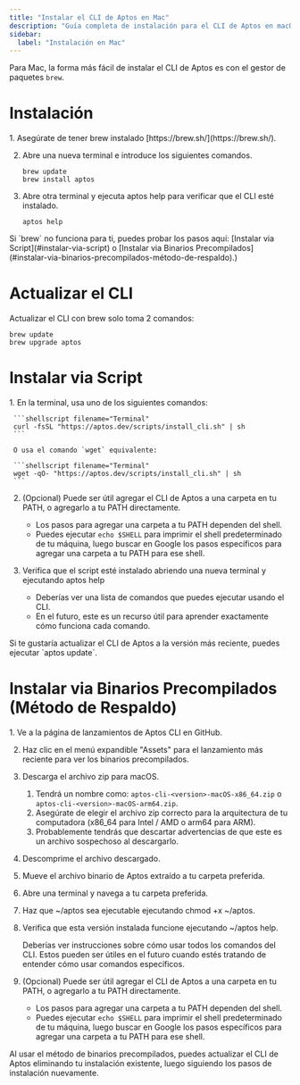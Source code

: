 ```yaml
---
title: "Instalar el CLI de Aptos en Mac"
description: "Guía completa de instalación para el CLI de Aptos en macOS usando Homebrew, scripts de shell o binarios precompilados con instrucciones de actualización."
sidebar:
  label: "Instalación en Mac"
---
```



Para Mac, la forma más fácil de instalar el CLI de Aptos es con el gestor de paquetes `brew`.

# Instalación

<Steps>
  1. Asegúrate de tener brew instalado [https://brew.sh/](https://brew.sh/).

  2. Abre una nueva terminal e introduce los siguientes comandos.

     ```shellscript filename="Terminal"
     brew update
     brew install aptos
     ```

  3. Abre otra terminal y ejecuta aptos help para verificar que el CLI esté instalado.

     ```shellscript filename="Terminal"
     aptos help
     ```
</Steps>

<Aside type="caution">
  Si `brew` no funciona para ti, puedes probar los pasos aquí: [Instalar via Script](#instalar-via-script) o [Instalar via Binarios Precompilados](#instalar-via-binarios-precompilados-método-de-respaldo).)
</Aside>

# Actualizar el CLI

Actualizar el CLI con brew solo toma 2 comandos:

```shellscript filename="Terminal"
brew update
brew upgrade aptos
```

# Instalar via Script

<Steps>
  1. En la terminal, usa uno de los siguientes comandos:

     ```shellscript filename="Terminal"
     curl -fsSL "https://aptos.dev/scripts/install_cli.sh" | sh
     ```

     O usa el comando `wget` equivalente:

     ```shellscript filename="Terminal"
     wget -qO- "https://aptos.dev/scripts/install_cli.sh" | sh
     ```

  2. (Opcional) Puede ser útil agregar el CLI de Aptos a una carpeta en tu PATH, o agregarlo a tu PATH directamente.

     - Los pasos para agregar una carpeta a tu PATH dependen del shell.
     - Puedes ejecutar `echo $SHELL` para imprimir el shell predeterminado de tu máquina, luego buscar en Google los pasos específicos para agregar una carpeta a tu PATH para ese shell.

  3. Verifica que el script esté instalado abriendo una nueva terminal y ejecutando aptos help

     - Deberías ver una lista de comandos que puedes ejecutar usando el CLI.
     - En el futuro, este es un recurso útil para aprender exactamente cómo funciona cada comando.
</Steps>

<Aside type="note" emoji="ℹ️">
  Si te gustaría actualizar el CLI de Aptos a la versión más reciente, puedes ejecutar `aptos update`.
</Aside>

# Instalar via Binarios Precompilados (Método de Respaldo)

<Steps>
  1. Ve a la página de lanzamientos de Aptos CLI en GitHub.

  2. Haz clic en el menú expandible "Assets" para el lanzamiento más reciente para ver los binarios precompilados.

  3. Descarga el archivo zip para macOS.

     1. Tendrá un nombre como: `aptos-cli-<version>-macOS-x86_64.zip` o `aptos-cli-<version>-macOS-arm64.zip`.
     2. Asegúrate de elegir el archivo zip correcto para la arquitectura de tu computadora (x86\_64 para Intel / AMD o arm64 para ARM).
     3. Probablemente tendrás que descartar advertencias de que este es un archivo sospechoso al descargarlo.

  4. Descomprime el archivo descargado.

  5. Mueve el archivo binario de Aptos extraído a tu carpeta preferida.

  6. Abre una terminal y navega a tu carpeta preferida.

  7. Haz que ~/aptos sea ejecutable ejecutando chmod +x ~/aptos.

  8. Verifica que esta versión instalada funcione ejecutando ~/aptos help.

     Deberías ver instrucciones sobre cómo usar todos los comandos del CLI. Estos pueden ser útiles en el futuro cuando estés tratando de entender cómo usar comandos específicos.

  9. (Opcional) Puede ser útil agregar el CLI de Aptos a una carpeta en tu PATH, o agregarlo a tu PATH directamente.

     - Los pasos para agregar una carpeta a tu PATH dependen del shell.
     - Puedes ejecutar `echo $SHELL` para imprimir el shell predeterminado de tu máquina, luego buscar en Google los pasos específicos para agregar una carpeta a tu PATH para ese shell.
</Steps>

<Aside type="note" emoji="ℹ️">
  Al usar el método de binarios precompilados, puedes actualizar el CLI de Aptos eliminando tu instalación existente, luego siguiendo los pasos de instalación nuevamente.
</Aside>
